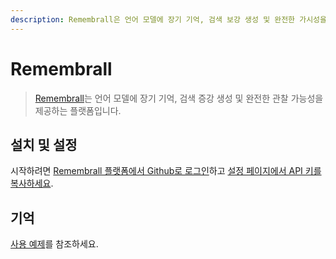 ```yaml
---
description: Remembrall은 언어 모델에 장기 기억, 검색 보강 생성 및 완전한 가시성을 제공하는 플랫폼입니다.
---
```


# Remembrall

> [Remembrall](https://remembrall.dev/)는 언어 모델에 장기 기억, 검색 증강 생성 및 완전한 관찰 가능성을 제공하는 플랫폼입니다.

## 설치 및 설정

시작하려면 [Remembrall 플랫폼에서 Github로 로그인](https://remembrall.dev/login)하고 [설정 페이지에서 API 키를 복사하세요](https://remembrall.dev/dashboard/settings).

## 기억

[사용 예제](/docs/integrations/memory/remembrall)를 참조하세요.